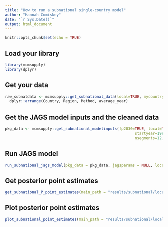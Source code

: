 ```yaml
---
title: "How to run a subnational single-country model"
author: "Hannah Comiskey"
date: "`r Sys.Date()`"
output: html_document
---
```


```r
knitr::opts_chunk$set(echo = TRUE)
```

## Load your library

```r
library(mcmsupply)
library(dplyr)
```


## Get your data

```r
raw_subnatdata <- mcmsupply::get_subnational_data(local=TRUE, mycountry="Nepal") %>%
  dplyr::arrange(Country, Region, Method, average_year)
```

## Get the JAGS model inputs and the cleaned data

```r
pkg_data <- mcmsupply::get_subnational_modelinputs(fp2030=TRUE, local=TRUE, mycountry="Nepal",
                                                          startyear=1990, endyear=2028.5,
                                                          nsegments=12, raw_subnatdata)

```

## Run JAGS model

```r
run_subnational_jags_model(pkg_data = pkg_data, jagsparams = NULL, local=TRUE, main_path = "results/subnational/local/", n_iter = 80000, n_burnin = 10000, n_thin = 35, mycountry="Nepal")

```


## Get posterior point estimates

```r
get_subnational_P_point_estimates(main_path = "results/subnational/local/", pkg_data, local=TRUE, mycountry="Nepal")
```


## Plot posterior point estimates

```r
plot_subnational_point_estimates(main_path = "results/subnational/local/", pkg_data = pkg_data, vis_path = "visualisation/subnational/local/", local=TRUE, mycountry="Nepal")
```
